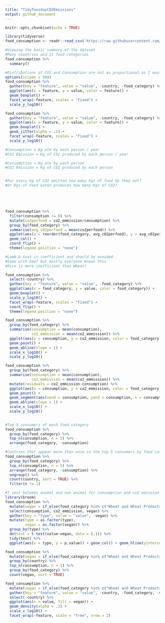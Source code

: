 ```yaml
---
title: "TidyTuesdayCO2Emissions"
output: github_document
---
```


```r
knitr::opts_chunk$set(echo = TRUE)
```

```r
library(tidyverse)
food_consumption <- readr::read_csv('https://raw.githubusercontent.com/rfordatascience/tidytuesday/master/data/2020/2020-02-18/food_consumption.csv')
```


```r
#Viewing the basic summary of the dataset 
#Many countries and 11 food categories
food_consumption %>% 
  summary()
```

```r
#Distributions of CO2 and Consumption are not as proportional as I would imagine
options(scipen = 999)
food_consumption %>% 
  gather(key = "feature", value = "value", -country, -food_category) %>% 
  ggplot(aes(x = feature, y = value, color = feature)) + 
  geom_boxplot() +
  facet_wrap(~feature, scales = "fixed") + 
  scale_y_log10()
```


```r
food_consumption %>% 
  gather(key = "feature", value = "value", -country, -food_category) %>% 
  ggplot(aes(x = feature, y = value, color = feature)) + 
  geom_boxplot() +
  geom_jitter(alpha = .1) + 
  facet_wrap(~feature, scales = "fixed") + 
  scale_y_log10()
```



```r
#Consumption = Kg ate by each person / year
#CO2 Emission = Kg of CO2 produced by each person / year

#Consumption = Kg ate by each person
#CO2 Emission = Kg of CO2 produced by each person


#For every Kg of CO2 emitted how many Kgs of food do they eat? 
#Or Kgs of Food eaten produces how many Kgs of CO2? 





food_consumption %>% 
  filter(consumption != 0) %>% 
  mutate(co2perfood = co2_emmission/consumption) %>% 
  group_by(food_category) %>% 
  summarise(avg_c02perfood = mean(co2perfood)) %>% 
  ggplot(aes(x = reorder(food_category, avg_c02perfood), y = avg_c02perfood, fill = food_category)) + 
  geom_col() + 
  coord_flip() + 
  theme(legend.position = "none")

#Lamb & Goat is inefficient and should be avoided
#Same with beef but mostly everyone knows this 
#Rice is more inefficient than Wheat? 

```

```r
food_consumption %>% 
  select(-country) %>% 
  gather(key = "feature", value = "value", -food_category) %>% 
  ggplot(aes(x = food_category, y = value, color = food_category)) +
  geom_boxplot() + 
  scale_y_log10() +
  facet_wrap(~feature, scales = "fixed") + 
  coord_flip() +
  theme(legend.position = "none")
```

```r
food_consumption %>% 
  group_by(food_category) %>%  
  summarise(consumption = mean(consumption),
            co2_emmission = mean(co2_emmission)) %>% 
  ggplot(aes(x = consumption, y = co2_emmission, color = food_category)) + 
  geom_point() + 
  geom_abline(slope = 1) + 
  scale_x_log10() + 
  scale_y_log10()
```

```r
food_consumption %>% 
  group_by(food_category) %>%  
  summarise(consumption = mean(consumption),
            co2_emmission = mean(co2_emmission)) %>% 
  mutate(residuals = co2_emmission-consumption) %>% 
  ggplot(aes(x = consumption, y = co2_emmission, color = food_category)) + 
  geom_point() + 
  geom_segment(aes(xend = consumption, yend = consumption, x = consumption, y = co2_emmission)) + 
  geom_abline(slope = 1) + 
  scale_x_log10() + 
  scale_y_log10()
  
```



```r
#Top 5 consumers of each food category
food_consumption %>% 
  group_by(food_category) %>% 
  top_n(consumption, n = 5) %>% 
  arrange(food_category, -consumption) 

```

```r
#Coutries that appear more than once in the top 5 consumers by food category
food_consumption %>% 
  group_by(food_category) %>% 
  top_n(consumption, n = 5) %>% 
  arrange(food_category, -consumption) %>% 
  ungroup() %>% 
  count(country, sort = TRUE) %>% 
  filter(n != 1)


```

```r
#T test between animal and non animal for consumption and co2 emission 
library(broom)
food_consumption %>% 
  mutate(vegan = if_else(food_category %in% c("Wheat and Wheat Products", "Rice", "Soybeans", "Nuts inc. Peanut Butter"), "Non-Animal Product", "Animal Product")) %>% 
  select(consumption, co2_emmission, vegan) %>% 
  gather(key = "type", value = "value", -vegan) %>% 
  mutate(type = as.factor(type),
         vegan = as.factor(vegan)) %>%
  group_by(type) %>% 
  do(test = t.test(value~vegan, data = (.))) %>% 
  tidy(test) %>% 
  ggplot(aes(x = type, y = p.value)) + geom_col() + geom_hline(yintercept = .05) 
```

```r

food_consumption %>% 
  mutate(vegan = if_else(food_category %in% c("Wheat and Wheat Products", "Rice", "Soybeans", "Nuts inc. Peanut Butter"), "Non-Animal Product", "Animal Product")) %>%
  group_by(country) %>% 
  top_n(consumption, n = 1) %>% 
  group_by(food_category) %>% 
  count(vegan, sort = TRUE)

```

```r
food_consumption %>% 
  mutate(vegan = if_else(food_category %in% c("Wheat and Wheat Products", "Rice", "Soybeans", "Nuts inc. Peanut Butter"), "Non-Animal Product", "Animal Product")) %>%
  gather(key = "feature", value = "value", -country, -food_category, -vegan) %>% 
  select(-country) %>% 
  ggplot(aes(x = value, fill = vegan)) + 
  geom_density(alpha = .3) + 
  scale_x_log10() + 
  facet_wrap(~feature, scale = "free", nrow = 2) 
```






